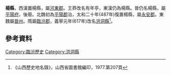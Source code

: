{{主條目消歧義|''楊縣''可以指[[明代|明代]][[交阯承宣布政使司|交阯承宣布政使司]]的一個縣，請參見：'''[[楊縣_(交阯)|楊縣 (交阯)]]'''。}}
'''楊縣'''，西漢置楊縣，屬[[河東郡_(中國)|河東郡]]。王莽改名有年亭，東漢仍為楊縣。晉仍名楊縣，屬[[平陽府|平陽府]]，後廢。北魏初為[[平陽郡|平陽郡]]治，太和二十年(487年)復置楊縣，屬[[永安郡|永安郡]]。東魏屬[[晉州|晉州]]。隋屬[[臨汾郡|臨汾郡]]，義寧元年(617年)改名[[洪洞縣|洪洞縣]]<ref>《山西歷史地名錄》，山西省圖書館編印，1977.第207頁</ref>。

== 參考資料 ==
{{reflist}}
{{漢朝行政區劃小作品}}
[[Category:臨汾歷史|Category:臨汾歷史]]
[[Category:洪洞縣|Category:洪洞縣]]